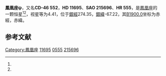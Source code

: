 {{Starbox begin
| name = 鳳凰座ψ
}}
{{Starbox observe
| epoch = [[J2000.0|J2000.0]]
| constell = [[鳳凰座|鳳凰座]]<ref name=SIMBAD>{{cite web
 | url=http://simbad.u-strasbg.fr/simbad/sim-id?Ident=HR+555
 | title =Pulsating variable Star
 | publisher=Centre de Données astronomiques de Strasbourg
 | work=SIMBAD
 | accessdate=2012-07-13}}</ref><ref name=DATA>{{cite web
 | url=http://vizier.u-strasbg.fr/viz-bin/VizieR-5?-out.add=.&-source=5050&-corr=PK=HR&-out.max=9999&HR=555
 | title =VizieR Detailed Page
 | accessdate=2012-07-13}}</ref>
| 星官 = 
| ra = {{RA|1|53|38.8}}<ref name=SIMBAD /><ref name=DATA />
| dec = {{DEC|-46|18|9}}<ref name=SIMBAD /><ref name=DATA />
| appmag_v = 4.41<ref name=SIMBAD /><ref name=DATA />
}}
{{Starbox character
| class = M4III<ref name=SIMBAD /><ref name=DATA />
| b-v = 1.59<ref name=SIMBAD /><ref name=DATA />
| u-b = 1.7<ref name=SIMBAD /><ref name=DATA />
| r-i = 1.52<ref name=SIMBAD /><ref name=DATA />
| variable = 
}}
{{Starbox astrometry
| radial_v = 1.7
| prop_mo_ra = 2
| parallax = 0.011
| p_error = 
}}
{{Starbox catalog
| names =CD-46 552，[[SAO星表|SAO]] 215696，[[HD星表|HD]] 11695，[[HR星表|HR]] 555}}
{{Starbox reference |Simbad=HR+555}}
{{Starbox end}}

'''鳳凰座ψ'''，又名'''CD-46 552'''，'''HD 11695'''、'''SAO 215696'''、'''HR 555'''，是[[鳳凰座|鳳凰座]]的一颗恒星<ref name=SIMBAD /><ref name=DATA />，视星等为4.41，位于[[銀道座標系|銀經]]274.35，[[銀道座標系|銀緯]]-67.22，其[[B1900.0|B1900.0]]坐标为赤經{{RA|1|49|38.2}}，赤緯{{DEC|-46|-67.22|32}}。

== 参考文献 ==
{{reflist}}

{{star-stub}}

{{鳳凰座恒星}}
[[Category:鳳凰座|Category:鳳凰座]]
[[Category:HD和HDE天體|11695]]
[[Category:HR天體|0555]]
[[Category:SAO天體|215696]]